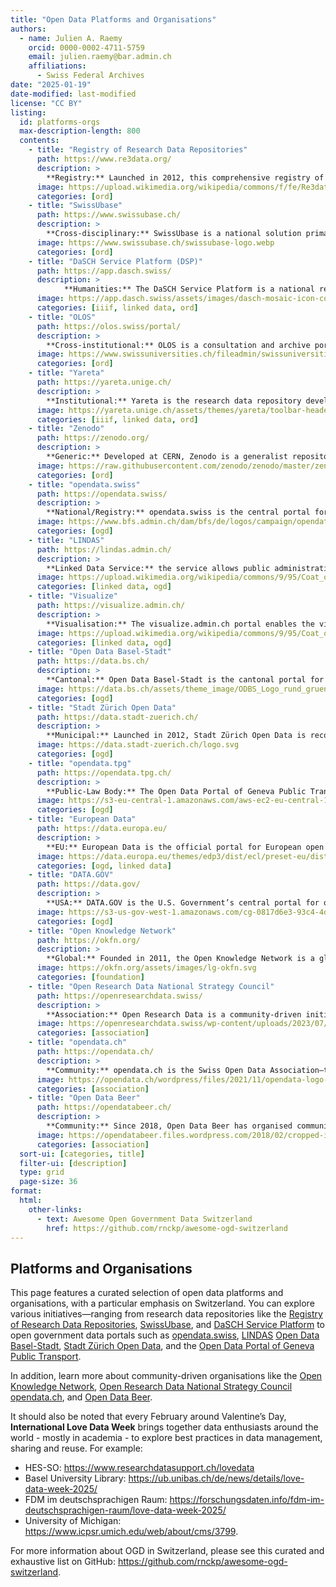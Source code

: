 ---
title: "Open Data Platforms and Organisations"
authors: 
  - name: Julien A. Raemy
    orcid: 0000-0002-4711-5759
    email: julien.raemy@bar.admin.ch
    affiliations:
      - Swiss Federal Archives
date: "2025-01-19"
date-modified: last-modified
license: "CC BY"
listing:
  id: platforms-orgs
  max-description-length: 800
  contents:
    - title: "Registry of Research Data Repositories"
      path: https://www.re3data.org/
      description: >
        **Registry:** Launched in 2012, this comprehensive registry of research data repositories provides embeddable tools and detailed metadata—including data accessibility, licensing, persistent identifiers, and certification information. All metadata is available under a CC0 license and accessible via an API.
      image: https://upload.wikimedia.org/wikipedia/commons/f/fe/Re3data_Logo_RGB_72dpi.png
      categories: [ord]
    - title: "SwissUbase"
      path: https://www.swissubase.ch/
      description: >
        **Cross-disciplinary:** SwissUbase is a national solution primarily serving the social sciences and linguistics. Operated by [FORS](https://forscenter.ch/), it was launched in 2021 to replace FORSbase and features its own metadata schema for studies, datasets, and data files with Digital Object Identifier (DOI) support at the dataset level.
      image: https://www.swissubase.ch/swissubase-logo.webp
      categories: [ord]
    - title: "DaSCH Service Platform (DSP)"
      path: https://app.dasch.swiss/
      description: >
            **Humanities:** The DaSCH Service Platform is a national research infrastructure dedicated to preserving long-term humanities data. The DaSCH – Swiss National Data and Service Center for the Humanities was initiated by the University of Basel's Digital Humanities Lab. In 2017, DaSCH was established as a national facility operated by the Swiss Academy of Humanities and Social Sciences (SAGW). Since 2021, it has operated as a national research data infrastructure primarily funded by the Swiss National Science Foundation (SNSF). The platform employs a core ontology (Knora) and provides modern APIs (RESTful JSON-LD and IIIF Image API) along with Archival Resource Keys (ARKs).
      image: https://app.dasch.swiss/assets/images/dasch-mosaic-icon-color.svg
      categories: [iiif, linked data, ord]
    - title: "OLOS"
      path: https://olos.swiss/portal/
      description: >
        **Cross-institutional:** OLOS is a consultation and archive portal developed under the Data Life-Cycle Management (DLCM) project. It serves multiple institutions and utilizes the Datacite Metadata Schema with DOI assignment at the dataset level.
      image: https://www.swissuniversities.ch/fileadmin/swissuniversities/Dokumente/Hochschulpolitik/P-5_Services_Kommunikationsprojekt/OLOS/Logo_OLOS.png
      categories: [ord]
    - title: "Yareta"
      path: https://yareta.unige.ch/
      description: >
        **Institutional:** Yareta is the research data repository developed for Geneva’s higher education institutions. Launched in 2019 and built upon the OLOS platform, it is tailored to manage institutional research data.
      image: https://yareta.unige.ch/assets/themes/yareta/toolbar-header-image.png
      categories: [iiif, linked data, ord]
    - title: "Zenodo"
      path: https://zenodo.org/
      description: >
        **Generic:** Developed at CERN, Zenodo is a generalist repository that allows anyone to deposit data. It supports DOI assignment for each version of deposited data, making it a versatile platform for researchers in any discipline.
      image: https://raw.githubusercontent.com/zenodo/zenodo/master/zenodo/modules/theme/static/img/logos/zenodo-gradient-square.svg
      categories: [ord]
    - title: "opendata.swiss"
      path: https://opendata.swiss/
      description: >
        **National/Registry:** opendata.swiss is the central portal for open government data in Switzerland, managed by the Federal Statistical Office (FSO). Originally launched in 2013 by the Swiss Federal Archives as opendata.admin.ch and rebranded in 2016, it aggregates metadata via a JSON API and an XML file compliant with the DCAT-AP CH standard.
      image: https://www.bfs.admin.ch/dam/bfs/de/logos/campaign/opendata_OFS_portail.png
      categories: [ogd]
    - title: "LINDAS"
      path: https://lindas.admin.ch/
      description: >
        **Linked Data Service:** the service allows public administrations to publish their data in the form of Knowledge Graphs. LINDAS was built between 2017 and 2020 in the Linked Data Platform project of the Swiss Federal Archives (SFA) with the support of the State Secretariat for Economic Affairs (SECO) and in close collaboration with the Federal Office for the Environment (FOEN).
      image: https://upload.wikimedia.org/wikipedia/commons/9/95/Coat_of_arms_of_Switzerland.svg
      categories: [linked data, ogd]
    - title: "Visualize"
      path: https://visualize.admin.ch/
      description: >
        **Visualisation:** The visualize.admin.ch portal enables the visualisation of Swiss Open Government Data provided by LINDAS, which can then be easily downloaded or integrated into websites and updated automatically. It is operated by the FOEN.
      image: https://upload.wikimedia.org/wikipedia/commons/9/95/Coat_of_arms_of_Switzerland.svg
      categories: [linked data, ogd]
    - title: "Open Data Basel-Stadt"
      path: https://data.bs.ch/
      description: >
        **Cantonal:** Open Data Basel-Stadt is the cantonal portal for open government data from Basel-Stadt. Officially launched in 2019 following a pilot phase, it features a dedicated dashboard, its own metadata schema combining DCAT and DCAT-AP CH properties, and a JSON API.
      image: https://data.bs.ch/assets/theme_image/ODBS_Logo_rund_gruen.png
      categories: [ogd]
    - title: "Stadt Zürich Open Data"
      path: https://data.stadt-zuerich.ch/
      description: >
        **Municipal:** Launched in 2012, Stadt Zürich Open Data is recognized as Switzerland’s first open government data platform. It provides (Geo)JSON APIs, dedicated GitHub scripts, and employs a metadata schema based on DCAT-AP CH properties to enhance data discovery.
      image: https://data.stadt-zuerich.ch/logo.svg
      categories: [ogd]
    - title: "opendata.tpg"
      path: https://opendata.tpg.ch/
      description: >
        **Public-Law Body:** The Open Data Portal of Geneva Public Transport (opendata.tpg) was launched in 2022. Building on an initiative that started in 2015 with real-time transit data, it supports multiple download formats (including DCAT in RDF/XML and JSON) to promote transparency and citizen participation.
      image: https://s3-eu-central-1.amazonaws.com/aws-ec2-eu-central-1-opendatasoft-staticfileset/tpg/logo
      categories: [ogd]
    - title: "European Data"
      path: https://data.europa.eu/
      description: >
        **EU:** European Data is the official portal for European open data, launched in 2021 after a beta phase starting in 2015. It features datasets with DCAT-AP metadata, multiple APIs (including an SPARQL endpoint), and has its source code available on GitLab.
      image: https://data.europa.eu/themes/edp3/dist/ecl/preset-eu/dist/images/logo/standard-version/positive/logo-eu--en.svg
      categories: [ogd, linked data]
    - title: "DATA.GOV"
      path: https://data.gov/
      description: >
        **USA:** DATA.GOV is the U.S. Government’s central portal for open data, launched in 2009. It provides access to datasets from various federal agencies using open source applications like CKAN, and employs the DCAT-US Schema v1.1 for metadata.
      image: https://s3-us-gov-west-1.amazonaws.com/cg-0817d6e3-93c4-4de8-8b32-da6919464e61/logo.svg
      categories: [ogd]
    - title: "Open Knowledge Network"
      path: https://okfn.org/
      description: >
        **Global:** Founded in 2011, the Open Knowledge Network is a global foundation dedicated to creating a fair, sustainable, and open digital future. It connects multiple chapters, members, and contributors worldwide to promote open knowledge.
      image: https://okfn.org/assets/images/lg-okfn.svg
      categories: [foundation]
    - title: "Open Research Data National Strategy Council"
      path: https://openresearchdata.swiss/
      description: >
        **Association:** Open Research Data is a community-driven initiative dedicated to promoting open research data practices in Switzerland. It provides resources, guidelines, and networking opportunities for researchers and institutions, helping to advance the culture of open science and data sharing.
      image: https://openresearchdata.swiss/wp-content/uploads/2023/07/logo.svg
      categories: [association]
    - title: "opendata.ch"
      path: https://opendata.ch/
      description: >
        **Community:** opendata.ch is the Swiss Open Data Association—the Swiss chapter of the Open Knowledge Network. Since its inception in 2011, it has supported and coordinated open data initiatives across Switzerland, including a dedicated working group for the cultural heritage sector (OpenGLAM).
      image: https://opendata.ch/wordpress/files/2021/11/opendata-logo-RGB-full-large.png
      categories: [association]
    - title: "Open Data Beer"
      path: https://opendatabeer.ch/
      description: >
        **Community:** Since 2018, Open Data Beer has organised community events that bring together open data practitioners from across Switzerland. Supported by organisations such as the Federal Statistical Office, various cantons, and SBB CFF FFS, these events foster innovation and collaboration.
      image: https://opendatabeer.files.wordpress.com/2018/02/cropped-icon_transparent1.png
      categories: [association]
  sort-ui: [categories, title]
  filter-ui: [description]
  type: grid
  page-size: 36
format:
  html:
    other-links:
      - text: Awesome Open Government Data Switzerland
        href: https://github.com/rnckp/awesome-ogd-switzerland
---

## Platforms and Organisations

This page features a curated selection of open data platforms and organisations, with a particular emphasis on Switzerland. You can explore various initiatives—ranging from research data repositories like the [Registry of Research Data Repositories](https://www.re3data.org/), [SwissUbase](https://www.swissubase.ch/), and [DaSCH Service Platform](https://app.dasch.swiss/) to open government data portals such as [opendata.swiss](https://opendata.swiss/), [LINDAS](https://lindas.admin.ch) [Open Data Basel-Stadt](https://data.bs.ch/), [Stadt Zürich Open Data](https://data.stadt-zuerich.ch/), and the [Open Data Portal of Geneva Public Transport](https://opendata.tpg.ch/). 

In addition, learn more about community-driven organisations like the [Open Knowledge Network](https://okfn.org/), [Open Research Data National Strategy Council](https://openresearchdata.swiss/) [opendata.ch](https://opendata.ch/), and [Open Data Beer](https://opendatabeer.ch/).

It should also be noted that every February around Valentine's Day, **International Love Data Week** brings together data enthusiasts around the world - mostly in academia - to explore best practices in data management, sharing and reuse. For example: 

- HES-SO: <https://www.researchdatasupport.ch/lovedata>
- Basel University Library: <https://ub.unibas.ch/de/news/details/love-data-week-2025/>
- FDM im deutschsprachigen Raum: <https://forschungsdaten.info/fdm-im-deutschsprachigen-raum/love-data-week-2025/>
- University of Michigan: <https://www.icpsr.umich.edu/web/about/cms/3799>.

For more information about OGD in Switzerland, please see this curated and exhaustive list on GitHub: <https://github.com/rnckp/awesome-ogd-switzerland>.

::: {#platforms-orgs}
:::
